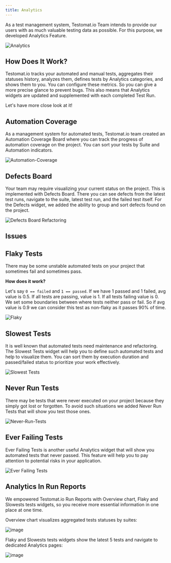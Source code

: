 ```yaml
---
title: Analytics
---
```



As a test management system, Testomat.io Team intends to provide our users with as much valuable testing data as possible. For this purpose, we developed Analytics Feature. 

![Analytics](./images/Analytics.png)

## How Does It Work?

Testomat.io tracks your automated and manual tests, aggregates their statuses history, analyzes them, defines tests by Analytics categories, and shows them to you. You can configure these metrics. So you can give a more precise glance to prevent bugs. This also means that Analytics widgets are updated and supplemented with each completed Test Run.

Let's have more close look at it!

## Automation Coverage 

As a management system for automated tests, Testomat.io team created an Automation Coverage Board where you can track the progress of automation coverage on the project. You can sort your tests by Suite and Automation indicators.

![Automation-Coverage](./images/147570053-cb2bf5d9-e98c-4778-9df2-74ed88b96c49.gif)

## Defects Board 

Your team may require visualizing your current status on the project. This is implemented with Defects Board. There you can see defects from the latest test runs, navigate to the suite, latest test run, and the failed test itself. For the Defects widget, we added the ability to group and sort defects found on the project.

![Defects Board Refactoring](./images/147571296-182b119a-7e4f-4c27-9a20-0cd0760b7e3b.gif)

## Issues

## Flaky Tests

There may be some unstable automated tests on your project that sometimes fail and sometimes pass. 

**How does it work?**

Let's say `0 == failed` and `1 == passed`.
If we have 1 passed and 1 failed, avg value is 0.5.
If all tests are passing, value is 1.
If all tests failing value is 0.
We set some boundaries between where tests neither pass or fail.
So if avg value is 0.9 we can consider this test as non-flaky as it passes 90% of time.


![Flaky](./images/Flaky.gif)

## Slowest Tests 

It is well known that automated tests need maintenance and refactoring. The Slowest Tests widget will help you to define such automated tests and help to visualize them. You can sort them by execution duration and passed/failed status to prioritize your work effectively.

![Slowest Tests](./images/147572823-b5a3917f-55f3-4fc6-88bf-a69b1ec9bfca.gif)


## Never Run Tests

There may be tests that were never executed on your project because they simply got lost or forgotten. To avoid such situations we added Never Run Tests that will show you test those ones.

![Never-Run-Tests](./images/Never-Run-Tests.gif)

## Ever Failing Tests

Ever Failing Tests is another useful Analytics widget that will show you automated tests that never passed. This feature will help you to pay attention to potential risks in your application.

![Ever Failing Tests](./images/147574334-3a076e17-9a8e-437b-8a8c-9d1833a29c28.gif)

## Analytics In Run Reports

We empowered Testomat.io Run Reports with Overview chart, Flaky and Slowests tests widgets, so you receive more essential information in one place at one time.

Overview chart visualizes aggregated tests statuses by suites:

![image](./images/147571210-e1277094-b480-4b3a-ad5b-b79248203c9e.png)

Flaky and Slowests tests widgets show the latest 5 tests and navigate to dedicated Analytics pages: 

![image](./images/147570746-6d5a24be-689a-4209-b246-24aaf8afeda0.png)




 
